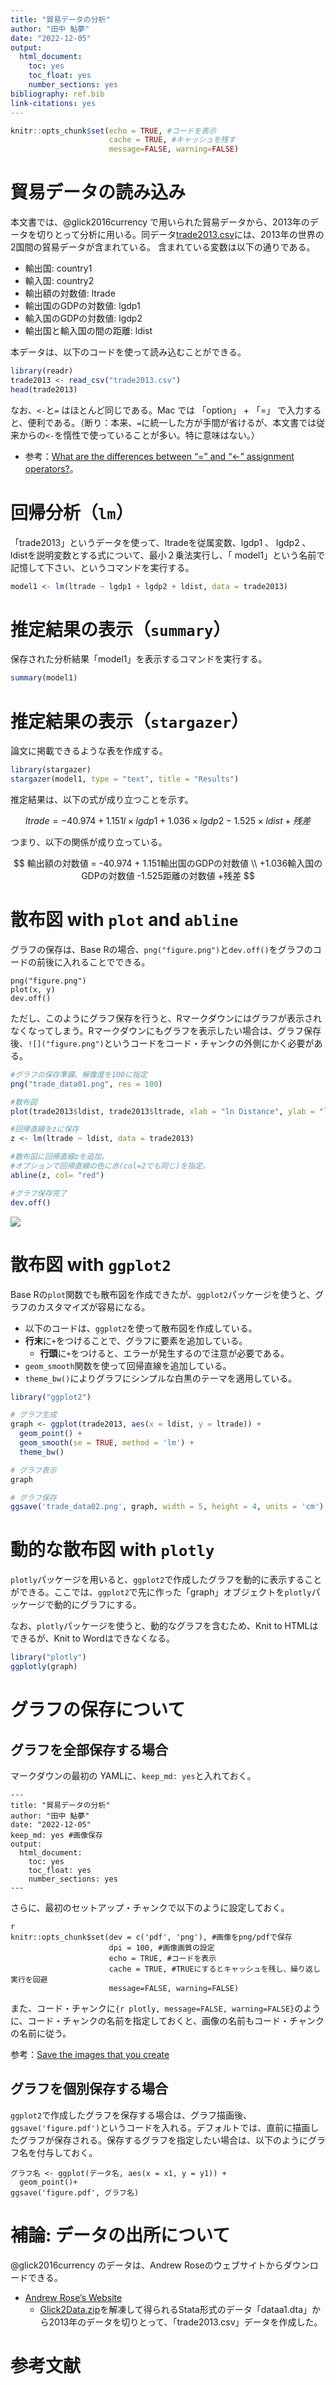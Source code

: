 ```yaml
---
title: "貿易データの分析"
author: "田中 鮎夢"
date: "2022-12-05"
output:
  html_document:
    toc: yes
    toc_float: yes
    number_sections: yes
bibliography: ref.bib
link-citations: yes
---
```


```r
knitr::opts_chunk$set(echo = TRUE, #コードを表示
                      cache = TRUE, #キャッシュを残す
                      message=FALSE, warning=FALSE)

```


# 貿易データの読み込み

本文書では、@glick2016currency で用いられた貿易データから、2013年のデータを切りとって分析に用いる。同データ[trade2013.csv](https://ayumu-tanaka.github.io/teaching/trade2013.csv)には、2013年の世界の2国間の貿易データが含まれている。
含まれている変数は以下の通りである。

- 輸出国: country1
- 輸入国: country2
- 輸出額の対数値: ltrade
- 輸出国のGDPの対数値: lgdp1
- 輸入国のGDPの対数値: lgdp2
- 輸出国と輸入国の間の距離: ldist

本データは、以下のコードを使って読み込むことができる。

```r
library(readr)
trade2013 <- read_csv("trade2013.csv")
head(trade2013)
```


なお、`<-`と`=` はほとんど同じである。Mac では 「option」 + 「=」 で入力すると、便利である。（断り：本来、`=`に統一した方が手間が省けるが、本文書では従来からの`<-`を惰性で使っていることが多い。特に意味はない。） 

- 参考：[What are the differences between "=" and "<-" assignment operators?](https://stackoverflow.com/questions/1741820/what-are-the-differences-between-and-assignment-operators)。

# 回帰分析（`lm`）

「trade2013」というデータを使って、ltradeを従属変数、lgdp1 、 lgdp2 、 ldistを説明変数とする式について、最小２乗法実行し、「 model1」という名前で記憶して下さい、というコマンドを実行する。

```r
model1 <- lm(ltrade ~ lgdp1 + lgdp2 + ldist, data = trade2013)
```

# 推定結果の表示（`summary`）

保存された分析結果「model1」を表示するコマンドを実行する。

```r
summary(model1)
```


# 推定結果の表示（`stargazer`）

論文に掲載できるような表を作成する。

```r
library(stargazer)
stargazer(model1, type = "text", title = "Results")
```

推定結果は、以下の式が成り立つことを示す。

$$
ltrade = -40.974 + 1.151l \times lgdp1 + 1.036 \times lgdp2 - 1.525 \times ldist + 残差
$$

つまり、以下の関係が成り立っている。

$$
輸出額の対数値 = 	-40.974 + 1.151輸出国のGDPの対数値 \\
 +1.036輸入国のGDPの対数値 -1.525距離の対数値 +残差
$$

# 散布図 with `plot` and `abline`

グラフの保存は、Base Rの場合、`png("figure.png") `と`dev.off() `をグラフのコードの前後に入れることでできる。

```
png("figure.png") 
plot(x, y)
dev.off()  
```

ただし、このようにグラフ保存を行うと、Rマークダウンにはグラフが表示されなくなってしまう。Rマークダウンにもグラフを表示したい場合は、グラフ保存後、`![]("figure.png")`というコードをコード・チャンクの外側にかく必要がある。

```r
#グラフの保存準備、解像度を100に指定
png("trade_data01.png", res = 100) 

#散布図
plot(trade2013$ldist, trade2013$ltrade, xlab = "ln Distance", ylab = "ln Trade")

#回帰直線をzに保存
z <- lm(ltrade ~ ldist, data = trade2013)

#散布図に回帰直線zを追加。
#オプションで回帰直線の色に赤(col=2でも同じ)を指定。
abline(z, col= "red")

#グラフ保存完了
dev.off()  
```


![](trade_data01.png)

# 散布図 with `ggplot2`

Base Rの`plot`関数でも散布図を作成できたが、`ggplot2`パッケージを使うと、グラフのカスタマイズが容易になる。

- 以下のコードは、`ggplot2`を使って散布図を作成している。
- **行末**に`+`をつけることで、グラフに要素を追加している。
  - **行頭**に`+`をつけると、エラーが発生するので注意が必要である。
- `geom_smooth`関数を使って回帰直線を追加している。
- `theme_bw()`によりグラフにシンプルな白黒のテーマを適用している。


```r
library("ggplot2")

# グラフ生成
graph <- ggplot(trade2013, aes(x = ldist, y = ltrade)) + 
  geom_point() +
  geom_smooth(se = TRUE, method = 'lm') +
  theme_bw()

# グラフ表示
graph

# グラフ保存
ggsave('trade_data02.png', graph, width = 5, height = 4, units = 'cm')
```


# 動的な散布図 with `plotly`

`plotly`パッケージを用いると、`ggplot2`で作成したグラフを動的に表示することができる。ここでは、`ggplot2`で先に作った「graph」オブジェクトを`plotly`パッケージで動的にグラフにする。

なお、`plotly`パッケージを使うと、動的なグラフを含むため、Knit to HTMLはできるが、Knit to Wordはできなくなる。

```r
library("plotly")
ggplotly(graph)

```


# グラフの保存について
## グラフを全部保存する場合

マークダウンの最初の YAMLに、`keep_md: yes`と入れておく。

```
---
title: "貿易データの分析"
author: "田中 鮎夢"
date: "2022-12-05"
keep_md: yes #画像保存
output:
  html_document:
    toc: yes
    toc_float: yes
    number_sections: yes
---
```

さらに、最初のセットアップ・チャンクで以下のように設定しておく。

```
{r setup-chunk, include=FALSE}
knitr::opts_chunk$set(dev = c('pdf', 'png'), #画像をpng/pdfで保存
                      dpi = 100, #画像画質の設定
                      echo = TRUE, #コードを表示
                      cache = TRUE, #TRUEにするとキャッシュを残し、繰り返し実行を回避
                      message=FALSE, warning=FALSE)

```

また、コード・チャンクに`{r plotly, message=FALSE, warning=FALSE}`のように、コード・チャンクの名前を指定しておくと、画像の名前もコード・チャンクの名前に従う。

参考：[Save the images that you create](https://www.njtierney.com/post/2018/02/28/three-r-tips/)

## グラフを個別保存する場合

`ggplot2`で作成したグラフを保存する場合は、グラフ描画後、`ggsave('figure.pdf')`というコードを入れる。デフォルトでは、直前に描画したグラフが保存される。保存するグラフを指定したい場合は、以下のようにグラフ名を付与しておく。
```
グラフ名 <- ggplot(データ名, aes(x = x1, y = y1)) +
  geom_point()+
ggsave('figure.pdf', グラフ名)
```

# 補論: データの出所について {-}

@glick2016currency のデータは、Andrew Roseのウェブサイトからダウンロードできる。

- [Andrew Rose's Website](https://www.andrewkrose.net)
  - [Glick2Data.zip](https://www.andrewkrose.net/assets/documents/Currency%20Union/Effects%20on%20Trade/Currency%20Unions%20and%20Trade%20A%20Post-EMU%20Reassessment/Glick2Data.zip)を解凍して得られるStata形式のデータ「dataa1.dta」から2013年のデータを切りとって、「trade2013.csv」データを作成した。


# 参考文献 {-}